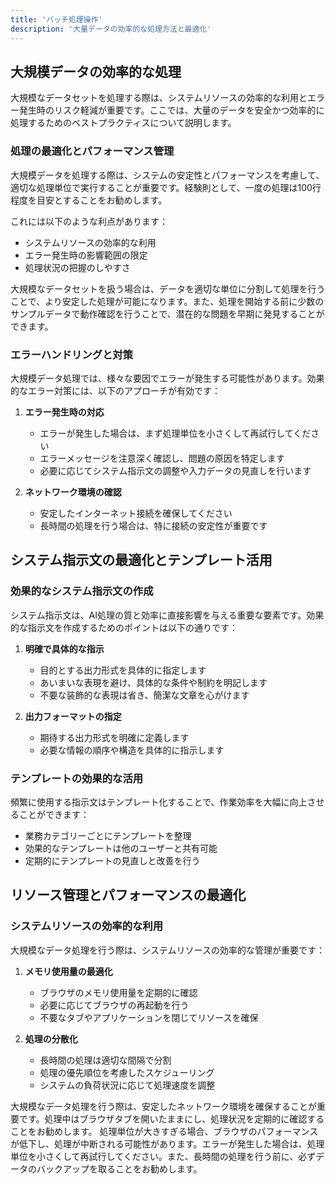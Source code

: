 ```yaml
---
title: 'バッチ処理操作'
description: '大量データの効率的な処理方法と最適化'
---
```


## 大規模データの効率的な処理

大規模なデータセットを処理する際は、システムリソースの効率的な利用とエラー発生時のリスク軽減が重要です。ここでは、大量のデータを安全かつ効率的に処理するためのベストプラクティスについて説明します。

### 処理の最適化とパフォーマンス管理

大規模データを処理する際は、システムの安定性とパフォーマンスを考慮して、適切な処理単位で実行することが重要です。経験則として、一度の処理は100行程度を目安とすることをお勧めします。

これには以下のような利点があります：
- システムリソースの効率的な利用
- エラー発生時の影響範囲の限定
- 処理状況の把握のしやすさ

大規模なデータセットを扱う場合は、データを適切な単位に分割して処理を行うことで、より安定した処理が可能になります。また、処理を開始する前に少数のサンプルデータで動作確認を行うことで、潜在的な問題を早期に発見することができます。

### エラーハンドリングと対策

大規模データ処理では、様々な要因でエラーが発生する可能性があります。効果的なエラー対策には、以下のアプローチが有効です：

1. **エラー発生時の対応**
   - エラーが発生した場合は、まず処理単位を小さくして再試行してください
   - エラーメッセージを注意深く確認し、問題の原因を特定します
   - 必要に応じてシステム指示文の調整や入力データの見直しを行います

2. **ネットワーク環境の確認**
   - 安定したインターネット接続を確保してください
   - 長時間の処理を行う場合は、特に接続の安定性が重要です

## システム指示文の最適化とテンプレート活用

### 効果的なシステム指示文の作成

システム指示文は、AI処理の質と効率に直接影響を与える重要な要素です。効果的な指示文を作成するためのポイントは以下の通りです：

1. **明確で具体的な指示**
   - 目的とする出力形式を具体的に指定します
   - あいまいな表現を避け、具体的な条件や制約を明記します
   - 不要な装飾的な表現は省き、簡潔な文章を心がけます

2. **出力フォーマットの指定**
   - 期待する出力形式を明確に定義します
   - 必要な情報の順序や構造を具体的に指示します

### テンプレートの効果的な活用

頻繁に使用する指示文はテンプレート化することで、作業効率を大幅に向上させることができます：

- 業務カテゴリーごとにテンプレートを整理
- 効果的なテンプレートは他のユーザーと共有可能
- 定期的にテンプレートの見直しと改善を行う

## リソース管理とパフォーマンスの最適化

### システムリソースの効率的な利用

大規模なデータ処理を行う際は、システムリソースの効率的な管理が重要です：

1. **メモリ使用量の最適化**
   - ブラウザのメモリ使用量を定期的に確認
   - 必要に応じてブラウザの再起動を行う
   - 不要なタブやアプリケーションを閉じてリソースを確保

2. **処理の分散化**
   - 長時間の処理は適切な間隔で分割
   - 処理の優先順位を考慮したスケジューリング
   - システムの負荷状況に応じて処理速度を調整

<Note>
大規模なデータ処理を行う際は、安定したネットワーク環境を確保することが重要です。処理中はブラウザタブを開いたままにし、処理状況を定期的に確認することをお勧めします。
</Note>

<Warning>
処理単位が大きすぎる場合、ブラウザのパフォーマンスが低下し、処理が中断される可能性があります。エラーが発生した場合は、処理単位を小さくして再試行してください。また、長時間の処理を行う前に、必ずデータのバックアップを取ることをお勧めします。
</Warning> 